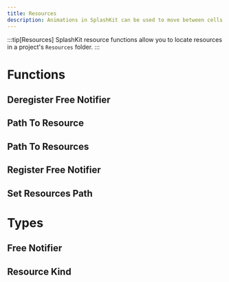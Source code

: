 ```yaml
---
title: Resources
description: Animations in SplashKit can be used to move between cells in bitmaps and sprites. Each animation generates a number sequence that can then be used when drawing bitmaps.
---
```

:::tip[Resources]
SplashKit resource functions allow you to locate resources in a project's `Resources` folder. 
:::


# Functions
## Deregister Free Notifier
## Path To Resource
## Path To Resources
## Register Free Notifier
## Set Resources Path

# Types
## Free Notifier
## Resource Kind

